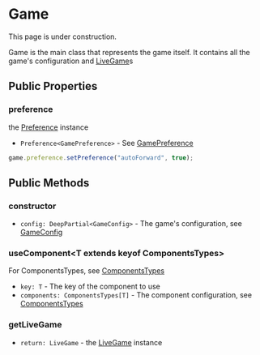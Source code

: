 
# Game

<Callout type="warning" emoji="⚠️">
    This page is under construction.
</Callout>

Game is the main class that represents the game itself. It contains all the game's configuration and [LiveGame](./live-game)s

## Public Properties

### preference

the [Preference](./preference/preference) instance

- `Preference<GamePreference>` - See [GamePreference](../types/GamePreference)

```typescript
game.preference.setPreference("autoForward", true);
```

## Public Methods

### constructor

- `config: DeepPartial<GameConfig>` - The game's configuration, see [GameConfig](../types/GameConfig)

### useComponent\<T extends keyof ComponentsTypes\>

For ComponentsTypes, see [ComponentsTypes](../types/ComponentsTypes)

- `key: T` - The key of the component to use
- `components: ComponentsTypes[T]` - The component configuration, see [ComponentsTypes](../types/ComponentsTypes)

### getLiveGame

- `return: LiveGame` - the [LiveGame](./live-game) instance
